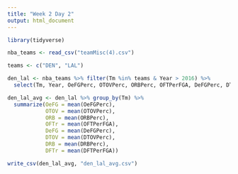 ```yaml
---
title: "Week 2 Day 2"
output: html_document
---
```


```r

library(tidyverse)

```



```r

nba_teams <- read_csv("teamMisc(4).csv")

```
```r

teams <- c("DEN", "LAL")

den_lal <- nba_teams %>% filter(Tm %in% teams & Year > 2016) %>% 
  select(Tm, Year, OeFGPerc, OTOVPerc, ORBPerc, OFTPerFGA, DeFGPerc, DTOVPerc, DRBPerc, DFTPerFGA)

```


```r

den_lal_avg <- den_lal %>% group_by(Tm) %>%
  summarize(OeFG = mean(OeFGPerc),
            OTOV = mean(OTOVPerc), 
            ORB = mean(ORBPerc), 
            OFTr = mean(OFTPerFGA), 
            DeFG = mean(DeFGPerc), 
            DTOV = mean(DTOVPerc), 
            DRB = mean(DRBPerc), 
            DFTr = mean(DFTPerFGA))

```


```r

write_csv(den_lal_avg, "den_lal_avg.csv")

```

